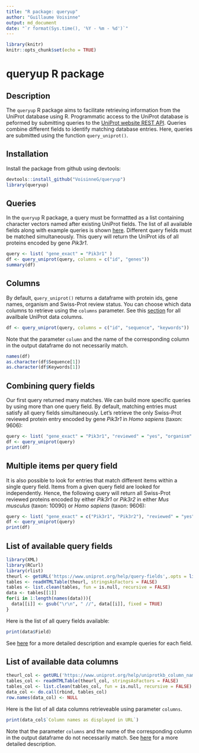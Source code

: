 ```yaml
---
title: "R package: queryup"
author: "Guillaume Voisinne"
output: md_document
date: "`r format(Sys.time(), '%Y - %m - %d')`"
---
```


```r
library(knitr)
knitr::opts_chunk$set(echo = TRUE)
```
# queryup R package

## Description 

The `queryup` R package aims to facilitate retrieving information from the UniProt database using R.
Programmatic access to the UniProt database is peformed by submitting queries to the [UniProt website REST API](https://www.uniprot.org/help/api_queries).
Queries combine different fields to identify matching database entries. Here, queries are submitted using the function `query_uniprot()`.

## Installation

Install the package from github using devtools:

```r
devtools::install_github("VoisinneG/queryup")
library(queryup)
```

## Queries

In the `queryup` R package, a query must be formattted as a list containing character vectors named after existing UniProt fields. The list of all available fields along with example queries is shown [here](#list-of-available-query fields). Different query fields must be matched simultaneously. This query will return the UniProt ids of all proteins encoded by gene *Pik3r1*. 

```r
query <- list( "gene_exact" = "Pik3r1" )
df <- query_uniprot(query, columns = c("id", "genes"))
summary(df)
```

## Columns

By default, `query_uniprot()` returns a dataframe with  protein ids, gene names, organism and Swiss-Prot review status. You can choose which data columns to retrieve using the `columns` parameter. See this [section](#list-of-available-data-columns) for all availbale UniProt data columns.

```r
df <- query_uniprot(query, columns = c("id", "sequence", "keywords"))

```

Note that the parameter `column` and the name of the corresponding column in the output dataframe do not necessarily match.

```r
names(df)
as.character(df$Sequence[1])
as.character(df$Keywords[1])
```

## Combining query fields

Our first query returned many matches. We can build more specific queries by using more than one query field. By default, matching entries must satisfy all query fields simultaneously. Let's retrieve the only Swiss-Prot reviewed protein entry encoded by gene *Pik3r1* in *Homo sapiens* (taxon: 9606):

```r
query <- list( "gene_exact" = "Pik3r1", "reviewed" = "yes", "organism" = "9606" )
df <- query_uniprot(query)
print(df)
```

## Multiple items per query field

It is also possible to look for entries that match different items within a single query field. Items from a given query field are looked for independently. Hence, the following query will return all Swiss-Prot reviewed proteins encoded by either *Pik3r1* or *Pik3r2* in either *Mus musculus* (taxon: 10090) or *Homo sapiens* (taxon: 9606): 

```r
query <- list( "gene_exact" = c("Pik3r1", "Pik3r2"), "reviewed" = "yes", "organism" = c("9606", "10090"))
df <- query_uniprot(query)
print(df)
```

## List of available query fields

```r
library(XML)
library(RCurl)
library(rlist)
theurl <- getURL('https://www.uniprot.org/help/query-fields',.opts = list(ssl.verifypeer = FALSE) )
tables <- readHTMLTable(theurl, stringsAsFactors = FALSE)
tables <- list.clean(tables, fun = is.null, recursive = FALSE)
data <- tables[[1]]
for(i in 1:length(names(data))){
  data[[i]] <- gsub("\r\n", " //", data[[i]], fixed = TRUE)
}
```

Here is the list of all query fields available: 

```r
print(data$Field)
```

See [here](https://www.uniprot.org/help/query-fields) for a more detailed description and example queries for each field.

## List of available data columns

```r
theurl_col <- getURL('https://www.uniprot.org/help/uniprotkb_column_names',.opts = list(ssl.verifypeer = FALSE) )
tables_col <- readHTMLTable(theurl_col, stringsAsFactors = FALSE)
tables_col <- list.clean(tables_col, fun = is.null, recursive = FALSE)
data_col <- do.call(rbind, tables_col)
row.names(data_col) <- NULL
```

Here is the list of all data columns retrieveable using parameter `columns`. 

```r
print(data_col$`Column names as displayed in URL`)
```

Note that the parameter `columns` and the name of the corresponding column in the output dataframe do not necessarily match. See [here](https://www.uniprot.org/help/uniprotkb_column_names) for a more detailed description.

